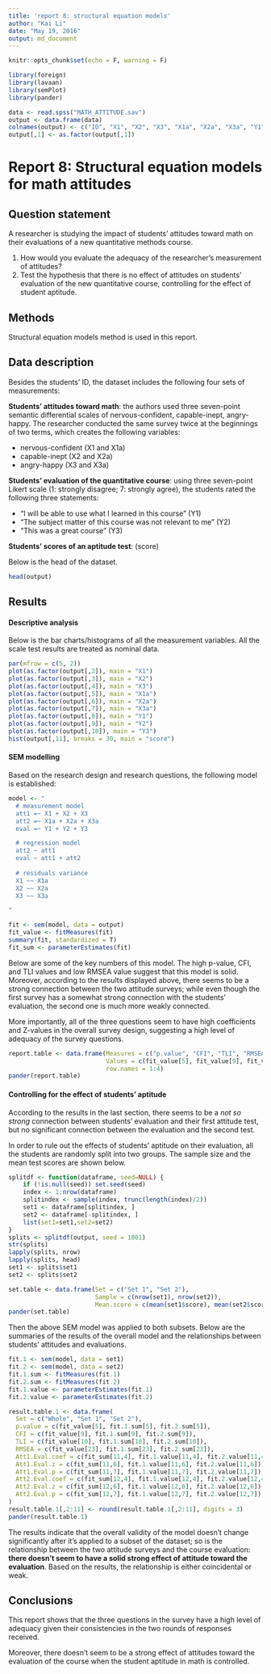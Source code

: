 ```yaml
---
title: 'report 8: structural equation models'
author: "Kai Li"
date: "May 19, 2016"
output: md_document
---
```


```r
knitr::opts_chunk$set(echo = F, warning = F)

library(foreign)
library(lavaan)
library(semPlot)
library(pander)

data <- read.spss("MATH_ATTITUDE.sav")
output <- data.frame(data)
colnames(output) <- c("ID", "X1", "X2", "X3", "X1a", "X2a", "X3a", "Y1", "Y2", "Y3", "score")
output[,1] <- as.factor(output[,1])

```

# Report 8: Structural equation models for math attitudes

## Question statement

A researcher is studying the impact of students' attitudes toward math on their evaluations of a new quantitative methods course.

1. How would you evaluate the adequacy of the researcher's measurement of attitudes?
2. Test the hypothesis that there is no effect of attitudes on students' evaluation of the new quantitative course, controlling for the effect of student aptitude.

## Methods

Structural equation models method is used in this report.

## Data description

Besides the students' ID, the dataset includes the following four sets of measurements:

**Students' attitudes toward math**: the authors used three seven-point semantic differential scales of nervous-confident, capable-inept, angry-happy. The researcher conducted the same survey twice at the beginnings of two terms, which creates the following variables:

- nervous-confident (X1 and X1a)
- capable-inept (X2 and X2a)
- angry-happy (X3 and X3a)

**Students' evaluation of the quantitative course**: using three seven-point Likert scale (1: strongly disagree; 7: strongly agree), the students rated the following three statements:

- "I will be able to use what I learned in this course" (Y1)
- "The subject matter of this course was not relevant to me" (Y2)
- "This was a great course" (Y3)

**Students' scores of an aptitude test**: (score)

Below is the head of the dataset.

``` R

head(output)

```

## Results

#### Descriptive analysis

Below is the bar charts/histograms of all the measurement variables. All the scale test results are treated as nominal data.

``` R

par(mfrow = c(5, 2))
plot(as.factor(output[,2]), main = "X1")
plot(as.factor(output[,3]), main = "X2")
plot(as.factor(output[,4]), main = "X3")
plot(as.factor(output[,5]), main = "X1a")
plot(as.factor(output[,6]), main = "X2a")
plot(as.factor(output[,7]), main = "X3a")
plot(as.factor(output[,8]), main = "Y1")
plot(as.factor(output[,9]), main = "Y2")
plot(as.factor(output[,10]), main = "Y3")
hist(output[,11], breaks = 30, main = "score")

```

#### SEM modelling

Based on the research design and research questions, the following model is established:

``` R

model <- "
  # measurement model
  att1 =~ X1 + X2 + X3
  att2 =~ X1a + X2a + X3a
  eval =~ Y1 + Y2 + Y3

  # regression model
  att2 ~ att1
  eval ~ att1 + att2
  
  # residuals variance
  X1 ~~ X1a
  X2 ~~ X2a
  X3 ~~ X3a

"

```

``` R

fit <- sem(model, data = output)
fit_value <- fitMeasures(fit)
summary(fit, standardized = T)
fit_sum <- parameterEstimates(fit)

```

Below are some of the key numbers of this model. The high p-value, CFI, and TLI values and low RMSEA value suggest that this model is solid. Moreover, according to the results displayed above, there seems to be a strong connection between the two attitude surveys; while even though the first survey has a somewhat strong connection with the students' evaluation, the second one is much more weakly connected.

More importantly, all of the three questions seem to have high coefficients and Z-values in the overall survey design, suggesting a high level of adequacy of the survey questions.

``` R

report.table <- data.frame(Measures = c("p.value", "CFI", "TLI", "RMSEA"), 
                           Values = c(fit_value[5], fit_value[9], fit_value[10], fit_value[23]),
                           row.names = 1:4)
pander(report.table)

```

#### Controlling for the effect of students' aptitude

According to the results in the last section, there seems to be a *not so strong* connection between students' evaluation and their first attitude test, but no significant connection between the evaluation and the second test.

In order to rule out the effects of students' aptitude on their evaluation, all the students are randomly split into two groups. The sample size and the mean test scores are shown below.

``` R

splitdf <- function(dataframe, seed=NULL) {
	if (!is.null(seed)) set.seed(seed)
	index <- 1:nrow(dataframe)
	splitindex <- sample(index, trunc(length(index)/2))
	set1 <- dataframe[splitindex, ]
	set2 <- dataframe[-splitindex, ]
	list(set1=set1,set2=set2)
}
splits <- splitdf(output, seed = 1001)
str(splits)
lapply(splits, nrow)
lapply(splits, head)
set1 <- splits$set1
set2 <- splits$set2

set.table <- data.frame(Set = c("Set 1", "Set 2"),
                        Sample = c(nrow(set1), nrow(set2)),
                        Mean.score = c(mean(set1$score), mean(set2$score)))
pander(set.table)

```

Then the above SEM model was applied to both subsets. Below are the summaries of the results of the overall model and the relationships between students' attitudes and evaluations.

``` R

fit.1 <- sem(model, data = set1)
fit.2 <- sem(model, data = set2)
fit.1.sum <- fitMeasures(fit.1)
fit.2.sum <- fitMeasures(fit.2)
fit.1.value <- parameterEstimates(fit.1)
fit.2.value <- parameterEstimates(fit.2)

result.table.1 <- data.frame(
  Set = c("Whole", "Set 1", "Set 2"),
  p.value = c(fit_value[5], fit.1.sum[5], fit.2.sum[5]),
  CFI = c(fit_value[9], fit.1.sum[9], fit.2.sum[9]),
  TLI = c(fit_value[10], fit.1.sum[10], fit.2.sum[10]),
  RMSEA = c(fit_value[23], fit.1.sum[23], fit.2.sum[23]),
  Att1.Eval.coef = c(fit_sum[11,4], fit.1.value[11,4], fit.2.value[11,4]),
  Att1.Eval.z = c(fit_sum[11,6], fit.1.value[11,6], fit.2.value[11,6]),
  Att1.Eval.p = c(fit_sum[11,7], fit.1.value[11,7], fit.2.value[11,7]),
  Att2.Eval.coef = c(fit_sum[12,4], fit.1.value[12,4], fit.2.value[12,4]),
  Att2.Eval.z = c(fit_sum[12,6], fit.1.value[12,6], fit.2.value[12,6]),
  Att2.Eval.p = c(fit_sum[12,7], fit.1.value[12,7], fit.2.value[12,7])
)
result.table.1[,2:11] <- round(result.table.1[,2:11], digits = 3)
pander(result.table.1)

```

The results indicate that the overall validity of the model doesn't change significantly after it's applied to a subset of the dataset; so is the relationship between the two attitude surveys and the course evaluation: **there doesn't seem to have a solid strong effect of attitude toward the evaluation**. Based on the results, the relationship is either coincidental or weak.

## Conclusions

This report shows that the three questions in the survey have a high level of adequacy given their consistencies in the two rounds of responses received. 

Moreover, there doesn't seem to be a strong effect of attitudes toward the evaluation of the course when the student aptitude in math is controlled.